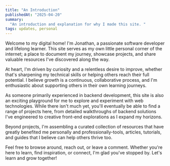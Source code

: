 ```yaml
---
title: "An Introduction"
publishedAt: "2025-04-20"
summary:
  "An introduction and explanation for why I made this site. "
tags: updates, personal
---
```


Welcome to my digital home! I'm Jonathan, a passionate software developer and lifelong learner. This 
site serves as my own little personal corner of the internet; a place to document my journey, showcase 
projects, and share valuable resources I've discovered along the way.

At heart, I'm driven by curiosity and a relentless desire to improve, whether that's sharpening my 
technical skills or helping others reach their full potential. I believe growth is a continuous, 
collaborative process, and I'm enthusiastic about supporting others in their own learning journeys.

As someone primarily experienced in backend development, this site is also an exciting playground for me 
to explore and experiment with web technologies. While there isn't much yet, you'll eventually be 
able to find a range of projects here, from detailed walkthroughs of backend solutions I've engineered to 
creative front-end explorations as I expand my horizons.

Beyond projects, I'm assembling a curated collection of resources that have greatly benefited me 
personally and professionally-tools, articles, tutorials, and guides that I believe can help others 
thrive too.

Feel free to browse around, reach out, or leave a comment. Whether you're here to learn, find 
inspiration, or connect, I'm glad you've stopped by. Let's learn and grow together!
